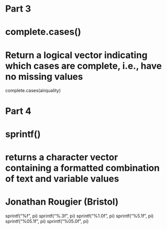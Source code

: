 
#########################################
# Part 3
# complete.cases()
# Return a logical vector indicating which cases are complete, i.e., have no missing values

complete.cases(airquality)

#########################################
# Part 4
# sprintf()
# returns a character vector containing a formatted combination of text and variable values
# Jonathan Rougier (Bristol)

sprintf("%f", pi)
sprintf("%.3f", pi)
sprintf("%1.0f", pi)
sprintf("%5.1f", pi)
sprintf("%05.1f", pi)
sprintf("%05.0f", pi)
